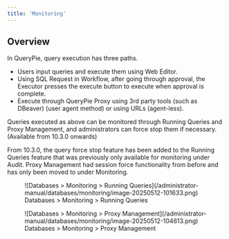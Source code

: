 ```yaml
---
title: 'Monitoring'
---
```



## Overview

In QueryPie, query execution has three paths.

* Users input queries and execute them using Web Editor.
* Using SQL Request in Workflow, after going through approval, the Executor presses the execute button to execute when approval is complete.
* Execute through QueryPie Proxy using 3rd party tools (such as DBeaver) (user agent method) or using URLs (agent-less).

Queries executed as above can be monitored through Running Queries and Proxy Management, and administrators can force stop them if necessary. (Available from 10.3.0 onwards)

<Callout type="info">
From 10.3.0, the query force stop feature has been added to the Running Queries feature that was previously only available for monitoring under Audit. Proxy Management had session force functionality from before and has only been moved to under Monitoring.
</Callout>


<figure data-layout="center" data-align="center">
![Databases &gt; Monitoring &gt; Running Queries](/administrator-manual/databases/monitoring/image-20250512-101633.png)
<figcaption>
Databases &gt; Monitoring &gt; Running Queries
</figcaption>
</figure>

<figure data-layout="center" data-align="center">
![Databases &gt; Monitoring &gt; Proxy Management](/administrator-manual/databases/monitoring/image-20250512-104613.png)
<figcaption>
Databases &gt; Monitoring &gt; Proxy Management
</figcaption>
</figure>


